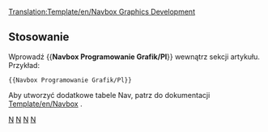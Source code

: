 <noinclude>[[Translation:Template/en/Navbox Graphics Development]]</noinclude>{{en/Navbox|navbar = off
|state = off

|name  = Rozwój grafiki 
|title = [[Main/pl/Rozwój Graficzny|Rozwój grafiki]]  ([http://www.tt-forums.net/viewforum.php?f=66 Forum])

|group1 = 8bpp OpenGFX
|list1  = {{nowrap begin}} [[Main/pl/FAQ Wymiany Grafik|FAQ]]  <!--
                 -->{{en/·w}} [[Main/pl/Zaawansowane Funkcje Wymiany Grafik|Funkcje]]  <!--
                 -->{{en/·w}} [https://dev.openttdcoop.org/projects/opengfx Rozwój i pobieranie] {{nowrap end}}

|group2 = 8bpp NewGRF
|list2  = {{nowrap begin}} [[Main/pl/FAQ NewGRF|FAQ]]  <!--
                 -->{{en/·w}} [[Main/pl/NewGRF|NewGRF Dokumentacja]]  <!-- 
                 -->{{en/·w}} [[Main/en/NewGRF List|Lista NewGRF]]  <!--
                 -->{{en/·w}} [http://grfcrawler.tt-forums.net/ NewGRF Crawler] {{nowrap end}}

|group3 = 32bpp
|list3  =
  {{en/Navbox subgroup|group1 = [[Main/pl/Rozwój grafiki 32bpp|Rozwój grafiki 32-bitowej]]
    |list1  = {{nowrap begin}} [[Main/pl/Dokumentacja Rozwijania Grafik 32bpp|Dokumentacja]] <!-- 
                     -->{{en/·w}} [[Main/pl/Repozytorium Rozowju Plików Grafik 32bpp|Repozytorium plików]] <!-- 
                     -->{{en/·w}} [[Main/pl/Śledzenie rozwoju grafik 32bpp (extra powiększenie)|Tracker]] <!-- 
                     -->{{en/·w}} [[Main/pl/Rekwizyty (Nowe Grafik)|Props Page]] <!-- 
                     -->{{en/·w}} [http://www.tt-forums.net/viewforum.php?f=36 Forum] <!-- 
                     -->{{en/·w}} [[Category/pl/Zasoby Twórców Grafik 32bpp|Zasoby programistyczne]] {{nowrap end}}

    |group2 = Zasoby użytkowników
    |list2  = Jesteśmy w trakcie konwersji formatów graficznych. W nowym formacie (wersja 1.2) dostępnych jest niewiele treści.
              Niektóre newgrfs można znaleźć na stronie: http://dev.openttdcoop.org/projects/32bpp/files lub w projekcie pociągów ogfx+ .
  }}
}}
<noinclude>
==Stosowanie==
Wprowadź <nowiki>{{</nowiki>'''Navbox Programowanie Grafik/Pl'''<nowiki>}}</nowiki> wewnątrz sekcji artykułu. Przykład:
<pre>{{Navbox Programowanie Grafik/Pl}}</pre>

Aby utworzyć dodatkowe tabele Nav, patrz do dokumentacji [[Template/en/Navbox]] .
[[Category:en/Templates|N]][[Category:en/Navigation|N]] [[Category:pl/Szablony|N]][[Category:pl/Nawigacji|N]]
</noinclude>